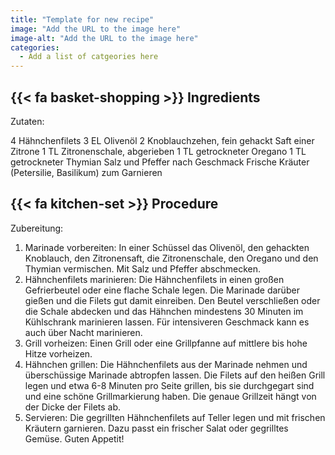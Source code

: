 ```yaml
---
title: "Template for new recipe"
image: "Add the URL to the image here"
image-alt: "Add the URL to the image here"
categories:
  - Add a list of catgeories here
---
```


## {{< fa basket-shopping >}} Ingredients

Zutaten:

4 Hähnchenfilets
3 EL Olivenöl
2 Knoblauchzehen, fein gehackt
Saft einer Zitrone
1 TL Zitronenschale, abgerieben
1 TL getrockneter Oregano
1 TL getrockneter Thymian
Salz und Pfeffer nach Geschmack
Frische Kräuter (Petersilie, Basilikum) zum Garnieren

## {{< fa kitchen-set >}} Procedure

Zubereitung:

1. Marinade vorbereiten: In einer Schüssel das Olivenöl, den gehackten Knoblauch, den Zitronensaft, die Zitronenschale, den Oregano und den Thymian vermischen. Mit Salz und Pfeffer abschmecken.
2. Hähnchenfilets marinieren: Die Hähnchenfilets in einen großen Gefrierbeutel oder eine flache Schale legen. Die Marinade darüber gießen und die Filets gut damit einreiben. Den Beutel verschließen oder die Schale abdecken und das Hähnchen mindestens 30 Minuten im Kühlschrank marinieren lassen. Für intensiveren Geschmack kann es auch über Nacht marinieren.
3. Grill vorheizen: Einen Grill oder eine Grillpfanne auf mittlere bis hohe Hitze vorheizen.
4. Hähnchen grillen: Die Hähnchenfilets aus der Marinade nehmen und überschüssige Marinade abtropfen lassen. Die Filets auf den heißen Grill legen und etwa 6-8 Minuten pro Seite grillen, bis sie durchgegart sind und eine schöne Grillmarkierung haben. Die genaue Grillzeit hängt von der Dicke der Filets ab.
5. Servieren: Die gegrillten Hähnchenfilets auf Teller legen und mit frischen Kräutern garnieren. Dazu passt ein frischer Salat oder gegrilltes Gemüse.
Guten Appetit!